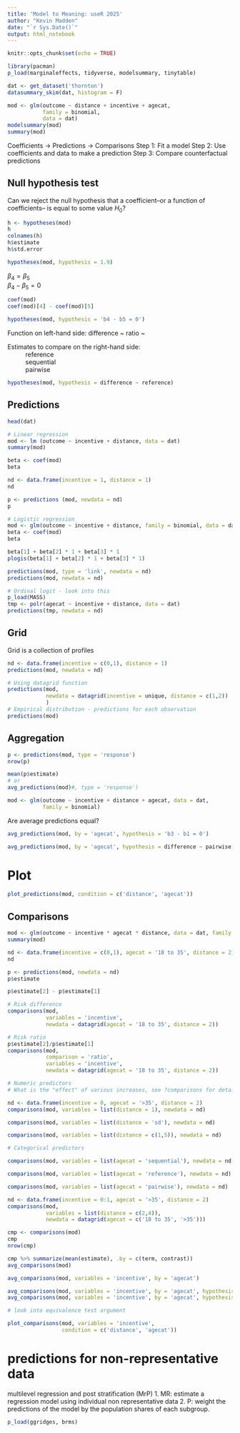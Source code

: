 ```yaml
---
title: 'Model to Meaning: useR 2025'
author: "Kevin Madden"
date: "`r Sys.Date()`"
output: html_notebook
---
```


```r
knitr::opts_chunk$set(echo = TRUE)
```

```r
library(pacman)
p_load(marginaleffects, tidyverse, modelsummary, tinytable)

dat <- get_dataset('thornton')
datasummary_skim(dat, histogram = F)

mod <- glm(outcome ~ distance + incentive + agecat,
           family = binomial,
           data = dat)
modelsummary(mod)
summary(mod)
```

Coefficients -> Predictions -> Comparisons
Step 1: Fit a model
Step 2: Use coefficients and data to make a prediction
Step 3: Compare counterfactual predictions


## Null hypothesis test
Can we reject the null hypothesis that a coefficient--or a function of coefficients-- is equal to some value $H_0$?

```r
h <- hypotheses(mod)
h
colnames(h)
h$estimate
h$std.error

hypotheses(mod, hypothesis = 1.9)
```

$\beta_4 = \beta_5$  
$\beta_4 - \beta_5 = 0$

```r
coef(mod)
coef(mod)[4] - coef(mod)[5]

hypotheses(mod, hypothesis = 'b4 - b5 = 0')
```

Function on left-hand side:
difference ~
ratio ~

Estimates to compare on the right-hand side:
~ reference
~ sequential
~ pairwise

```r
hypotheses(mod, hypothesis = difference ~ reference)
```

## Predictions

```r
head(dat)

# Linear regression
mod <- lm (outcome ~ incentive + distance, data = dat)
summary(mod)

beta <- coef(mod)
beta

nd <- data.frame(incentive = 1, distance = 1)
nd

p <- predictions (mod, newdata = nd)
p

# Logistic regression
mod <- glm(outcome ~ incentive + distance, family = binomial, data = dat)
beta <- coef(mod)
beta

beta[1] + beta[2] * 1 + beta[3] * 1
plogis(beta[1] + beta[2] * 1 + beta[3] * 1)

predictions(mod, type = 'link', newdata = nd)
predictions(mod, newdata = nd)

# Ordinal logit - look into this
p_load(MASS)
tmp <- polr(agecat ~ incentive + distance, data = dat)
predictions(tmp, newdata = nd)
```

## Grid
Grid is a collection of profiles

```r
nd <- data.frame(incentive = c(0,1), distance = 1)
predictions(mod, newdata = nd)

# Using datagrid function
predictions(mod,
            newdata = datagrid(incentive = unique, distance = c(1,2))
            )
# Empirical distribution - predictions for each observation
predictions(mod)
```

## Aggregation

```r
p <- predictions(mod, type = 'response')
nrow(p)

mean(p$estimate)
# or
avg_predictions(mod)#, type = 'response')

mod <- glm(outcome ~ incentive + distance + agecat, data = dat,
           family = binomial)
```

Are average predictions equal?

```r
avg_predictions(mod, by = 'agecat', hypothesis = 'b3 - b1 = 0')

avg_predictions(mod, by = 'agecat', hypothesis = difference ~ pairwise)
```

# Plot

```r
plot_predictions(mod, condition = c('distance', 'agecat'))
```
## Comparisons
```r
mod <- glm(outcome ~ incentive * agecat * distance, data = dat, family = binomial)
summary(mod)

nd <- data.frame(incentive = c(0,1), agecat = '18 to 35', distance = 2)
nd

p <- predictions(mod, newdata = nd)
p$estimate

p$estimate[2] - p$estimate[1]

# Risk difference
comparisons(mod,
            variables = 'incentive',
            newdata = datagrid(agecat = '18 to 35', distance = 2))

# Risk ratio
p$estimate[2]/p$estimate[1]
comparisons(mod,
            comparison = 'ratio',
            variables = 'incentive',
            newdata = datagrid(agecat = '18 to 35', distance = 2))

# Numeric predictors
# What is the "effect" of various increases, see ?comparisons for details

nd <- data.frame(incentive = 0, agecat = '>35', distance = 2)
comparisons(mod, variables = list(distance = 1), newdata = nd)

comparisons(mod, variables = list(distance = 'sd'), newdata = nd)

comparisons(mod, variables = list(distance = c(1,5)), newdata = nd)

# Categorical predictors

comparisons(mod, variables = list(agecat = 'sequential'), newdata = nd)

comparisons(mod, variables = list(agecat = 'reference'), newdata = nd)

comparisons(mod, variables = list(agecat = 'pairwise'), newdata = nd)
```

```r
nd <- data.frame(incentive = 0:1, agecat = '>35', distance = 2)
comparisons(mod,
            variables = list(distance = c(2,4)),
            newdata = datagrid(agecat = c('18 to 35', '>35')))

cmp <- comparisons(mod)
cmp
nrow(cmp)

cmp %>% summarize(mean(estimate), .by = c(term, contrast))
avg_comparisons(mod)

avg_comparisons(mod, variables = 'incentive', by = 'agecat')

avg_comparisons(mod, variables = 'incentive', by = 'agecat', hypothesis = 'b1 = b2')
avg_comparisons(mod, variables = 'incentive', by = 'agecat', hypothesis = difference ~ reference)

# look into equivalence test argument

plot_comparisons(mod, variables = 'incentive',
                 condition = c('distance', 'agecat'))
```

# predictions for non-representative data
multilevel regression and post stratification (MrP)
1. MR: estimate a regression model using individual non representative data
2. P: weight the predictions of the model by the population shares of each subgroup.

```r
p_load(ggridges, brms)
```

